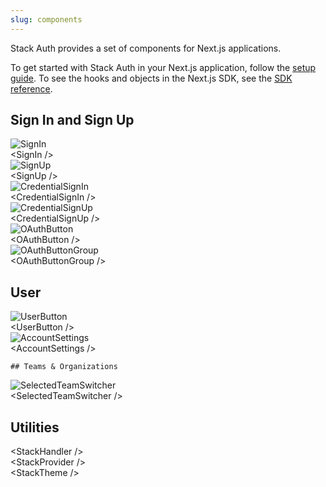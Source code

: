 ```yaml
---
slug: components
---
```


Stack Auth provides a set of components for Next.js applications.

To get started with Stack Auth in your Next.js application, follow the [setup guide](../getting-started/setup.mdx). To see the hooks and objects in the Next.js SDK, see the [SDK reference](../sdk).

<div className="components-cards">
  <style>{`
    .components-cards .fern-card > .flex {
      align-items: stretch !important;
    }
    .components-cards .components-card-content {
      display: flex;
      justify-content: center;
      flex-direction: column;
      align-items: center;
      gap: 16px;
      color: rgba(var(--body-text), var(--tw-text-opacity));
      font-weight: bold;
    }
    .components-cards .components-card-content > .img-wrapper {
      pointer-events: none;
      touch-action: none;
      user-select: none;
      -webkit-user-select: none;
      height: 200px;
      display: flex;
      justify-content: center;
      align-items: center;
    }
    .components-cards .components-card-content > .img-wrapper img {
      object-fit: contain;
      border-radius: 12px;
      box-shadow: 1px 1px 5px 0px rgba(0, 0, 0, 0.1);
    }
  `}</style>



  ## Sign In and Sign Up

  <CardGroup>
    <Card href="../components/sign-in" >
      <div className="components-card-content">
        <div className="img-wrapper">
          <img src="../imgs/sign-in.png" alt="SignIn" className="stack-200h" />
        </div>
        &lt;SignIn /&gt;
      </div>
    </Card>
    <Card href="../components/sign-up">
      <div className="components-card-content">
        <div className="img-wrapper">
          <img src="../imgs/sign-up.png" alt="SignUp" className="stack-200h" />
        </div>
        &lt;SignUp /&gt;
      </div>
    </Card>
    <Card href="../components/credential-sign-in">
      <div className="components-card-content">
        <div className="img-wrapper">
          <img src="../imgs/credential-sign-in.png" alt="CredentialSignIn" className="stack-150h" />
        </div>
        &lt;CredentialSignIn /&gt;
      </div>
    </Card>
    <Card href="../components/credential-sign-up">
      <div className="components-card-content">
        <div className="img-wrapper">
          <img src="../imgs/credential-sign-up.png" alt="CredentialSignUp" className="stack-200h" />
        </div>
        &lt;CredentialSignUp /&gt;
      </div>
    </Card>
    <Card href="../components/oauth-button">
      <div className="components-card-content">
        <div className="img-wrapper">
          <img src="../imgs/oauth-button.png" alt="OAuthButton" className="stack-50h" />
        </div>
        &lt;OAuthButton /&gt;
      </div>
    </Card>
    <Card href="../components/oauth-button-group">
      <div className="components-card-content">
        <div className="img-wrapper">
          <img src="../imgs/oauth-button-group.png" alt="OAuthButtonGroup" className="stack-200h" />
        </div>
        &lt;OAuthButtonGroup /&gt;
      </div>
    </Card>
  </CardGroup>


  ## User

  <CardGroup>
    <Card href="../components/user-button">
      <div className="components-card-content">
        <div className="img-wrapper">
          <img src="../imgs/user-button.png" alt="UserButton" className="stack-200h" />
        </div>
        &lt;UserButton /&gt;
      </div>
    </Card>
    <Card href="../components/account-settings">
      <div className="components-card-content">
        <div className="img-wrapper">
          <img src="../imgs/account-settings.png" alt="AccountSettings" className="stack-100h" />
        </div>
        &lt;AccountSettings /&gt;
      </div>
    </Card>
  </CardGroup>


    ## Teams & Organizations

  <CardGroup>
    <Card href="../components/selected-team-switcher">
      <div className="components-card-content">
        <div className="img-wrapper">
          <img src="../imgs/selected-team-switcher.png" alt="SelectedTeamSwitcher" className="stack-200h" />
        </div>
        &lt;SelectedTeamSwitcher /&gt;
      </div>
    </Card>
  </CardGroup>

  ## Utilities

  <CardGroup>
    <Card href="../components/stack-handler">
      <div className="components-card-content">
        &lt;StackHandler /&gt;
      </div>
    </Card>
    <Card href="../components/stack-provider">
      <div className="components-card-content">
        &lt;StackProvider /&gt;
      </div>
    </Card>
    <Card href="../components/stack-theme">
      <div className="components-card-content">
        &lt;StackTheme /&gt;
      </div>
    </Card>
  </CardGroup>
</div>
